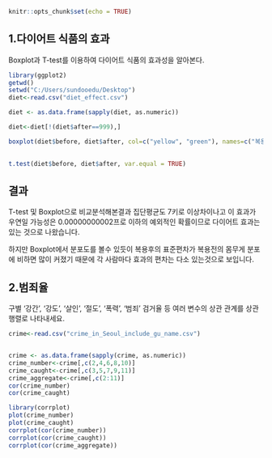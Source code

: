 
```{r setup, include=FALSE}
knitr::opts_chunk$set(echo = TRUE)
```

## 1.다이어트 식품의 효과

Boxplot과 T-test를 이용하여 다이어트 식품의 효과성을 알아본다.

```{r}
library(ggplot2)
getwd()
setwd("C:/Users/sundooedu/Desktop")
diet<-read.csv("diet_effect.csv")

diet <- as.data.frame(sapply(diet, as.numeric))

diet<-diet[!(diet$after==999),]

boxplot(diet$before, diet$after, col=c("yellow", "green"), names=c("복용 전", "복용 후"), main="다이어트식품 복용효과 Boxplot",xlab="복용 비교집단", ylab="몸무게")

  
t.test(diet$before, diet$after, var.equal = TRUE)
```

## 결과

T-test 및 Boxplot으로 비교분석해본결과 집단평균도 7키로 이상차이나고
이 효과가 우연일 가능성은 0.00000000002프로 이하의 예외적인 확률이므로 다이어트 효과는 있는 것으로 나왔습니다.

하지만 Boxplot에서 분포도를 볼수 있듯이 복용후의 표준편차가 복용전의 몸무게 분포에 비하면 많이 커졌기 때문에 각 사람마다 효과의 편차는 다소 있는것으로 보입니다.


## 2.범죄율
구별 '강간', '강도', '살인', '절도', '폭력', '범죄' 검거율 등 여러 변수의
상관 관계를 상관 행렬로 나타내세요.

```{r}

crime<-read.csv("crime_in_Seoul_include_gu_name.csv")


crime <- as.data.frame(sapply(crime, as.numeric))
crime_number<-crime[,c(2,4,6,8,10)]
crime_caught<-crime[,c(3,5,7,9,11)]
crime_aggregate<-crime[,c(2:11)]
cor(crime_number)
cor(crime_caught)

library(corrplot)
plot(crime_number)
plot(crime_caught)
corrplot(cor(crime_number))
corrplot(cor(crime_caught))
corrplot(cor(crime_aggregate))

```
